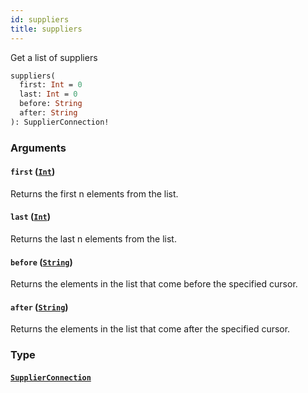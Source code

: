 ```yaml
---
id: suppliers
title: suppliers
---
```


Get a list of suppliers

```graphql
suppliers(
  first: Int = 0
  last: Int = 0
  before: String
  after: String
): SupplierConnection!

```

### Arguments

#### `first` ([`Int`](/developers/supplier-apis/supply-api/reference/scalars/int))

Returns the first n elements from the list.

#### `last` ([`Int`](/developers/supplier-apis/supply-api/reference/scalars/int))

Returns the last n elements from the list.

#### `before` ([`String`](/developers/supplier-apis/supply-api/reference/scalars/string))

Returns the elements in the list that come before the specified cursor.

#### `after` ([`String`](/developers/supplier-apis/supply-api/reference/scalars/string))

Returns the elements in the list that come after the specified cursor.

### Type

#### [`SupplierConnection`](/developers/supplier-apis/supply-api/reference/objects/supplier-connection)
